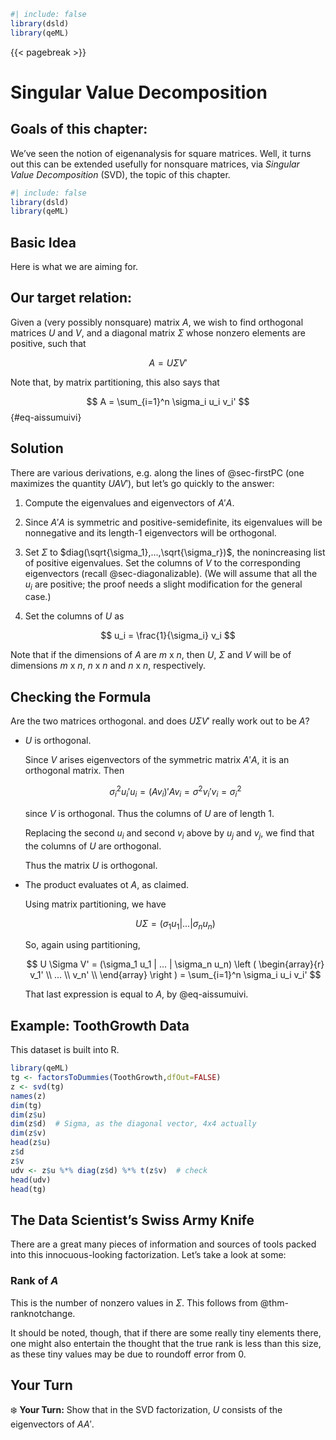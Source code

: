 
```r
#| include: false
library(dsld)
library(qeML)
```

{{< pagebreak >}}

# Singular Value Decomposition

::: {.callout-note}

## Goals of this chapter:

We've seen the notion of eigenanalysis for square matrices. Well, it
turns out this can be extended usefully for nonsquare matrices, via
*Singular Value Decomposition* (SVD), the topic of this chapter.

::: 



```r
#| include: false
library(dsld)
library(qeML)
```

## Basic Idea

Here is what we are aiming for.

::: {.callout-note}

## Our target relation:

Given a (very possibly nonsquare) matrix $A$, we wish to find orthogonal
matrices $U$ and $V$, and a diagonal matrix $\Sigma$ whose nonzero
elements are positive, such that

$$
A = U \Sigma V'
$$

Note that, by matrix partitioning, this also says that 

$$
A = \sum_{i=1}^n \sigma_i u_i v_i'
$$ {#eq-aissumuivi}

:::

## Solution

There are various derivations, e.g. along the lines of @sec-firstPC (one
maximizes the quantity $U A V'$), but let's go quickly to the answer:  

1. Compute the eigenvalues and eigenvectors of $A'A$. 

2. Since $A'A$ is symmetric and positive-semidefinite, its eigenvalues 
   will be nonnegative and its length-1 eigenvectors will be orthogonal. 

3. Set $\Sigma$ to $diag(\sqrt{\sigma_1},...,\sqrt{\sigma_r})$, the
   nonincreasing list of positive eigenvalues. Set the columns of $V$ to
   the corresponding eigenvectors (recall @sec-diagonalizable). (We will
   assume that all the $u_i$ are positive; the proof needs a slight
   modification for the general case.)

4. Set the columns of $U$ as

$$
u_i = \frac{1}{\sigma_i} v_i
$$

Note that if the dimensions of $A$ are $m \textrm{ x } n$, then $U$,
$\Sigma$ and $V$ will be of dimensions $m \textrm{ x } n$,  $n \textrm{
x } n$  and $n \textrm{ x } n$, respectively. 

## Checking the Formula

Are the two matrices orthogonal. and does $U \Sigma V'$ really work out
to be $A$?

* $U$ is orthogonal.

    Since $V$ arises eigenvectors of the symmetric matrix $A'A$, it is an
    orthogonal matrix. Then
    
    $$
    \sigma_i^2 u_i'u_i =  (A v_i)' A v_i = \sigma^2 v_i'v_i = \sigma_i^2
    $$
    
    since $V$ is orthogonal.  Thus the columns of $U$ are of length 1.
    
    Replacing the second $u_i$ and second $v_i$ above by
    $u_j$ and $v_j$, we find that the columns of $U$ are orthogonal.
    
    Thus the matrix $U$ is orthogonal.

* The product evaluates ot $A$, as claimed.

    Using matrix partitioning, we have
    
    $$
    U \Sigma = (\sigma_1 u_1 | ... | \sigma_n u_n)
    $$
    
    So, again using partitioning,
    
    $$
    U \Sigma V' = (\sigma_1 u_1 | ... | \sigma_n u_n) 
     \left (
     \begin{array}{r}
     v_1' \\
     ... \\
     v_n'  \\
     \end{array}
     \right )
    = \sum_{i=1}^n \sigma_i u_i v_i'  
    $$
    
    That last expression is equal to $A$, by @eq-aissumuivi.

## Example: ToothGrowth Data

This dataset is built into R.

```r
library(qeML)
tg <- factorsToDummies(ToothGrowth,dfOut=FALSE) 
z <- svd(tg)
names(z)
dim(tg)
dim(z$u)
dim(z$d)  # Sigma, as the diagonal vector, 4x4 actually
dim(z$v)
head(z$u)
z$d
z$v
udv <- z$u %*% diag(z$d) %*% t(z$v)  # check
head(udv)
head(tg)
```

## The Data Scientist's Swiss Army Knife

There are a great many pieces of information and sources of tools packed
into this innocuous-looking factorization.  Let's take a look at some:

### Rank of $A$

This is the number of nonzero values in $\Sigma$. This follows from
@thm-ranknotchange.

It should be noted, though, that if there are some really tiny elements
there, one might also entertain the thought that the true rank is less
than this size, as these tiny values may be due to roundoff error from 0.

## Your Turn

❄️  **Your Turn:** Show that in the SVD factorization, $U$ consists of
the eigenvectors of $AA'$.

